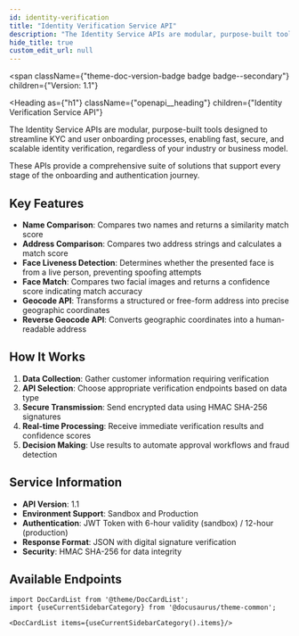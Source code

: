 ```yaml
---
id: identity-verification
title: "Identity Verification Service API"
description: "The Identity Service APIs are modular, purpose-built tools designed to streamline KYC and user onboarding processes, enabling fast, secure, and scalable identity verification, regardless of your industry or business model."
hide_title: true
custom_edit_url: null
---
```



<span
  className={"theme-doc-version-badge badge badge--secondary"}
  children={"Version: 1.1"}
>
</span>

<Heading
  as={"h1"}
  className={"openapi__heading"}
  children={"Identity Verification Service API"}
>
</Heading>

The Identity Service APIs are modular, purpose-built tools designed to streamline KYC and user onboarding processes, enabling fast, secure, and scalable identity verification, regardless of your industry or business model.

These APIs provide a comprehensive suite of solutions that support every stage of the onboarding and authentication journey.

## Key Features

- **Name Comparison**: Compares two names and returns a similarity match score
- **Address Comparison**: Compares two address strings and calculates a match score  
- **Face Liveness Detection**: Determines whether the presented face is from a live person, preventing spoofing attempts
- **Face Match**: Compares two facial images and returns a confidence score indicating match accuracy
- **Geocode API**: Transforms a structured or free-form address into precise geographic coordinates
- **Reverse Geocode API**: Converts geographic coordinates into a human-readable address

## How It Works

1. **Data Collection**: Gather customer information requiring verification
2. **API Selection**: Choose appropriate verification endpoints based on data type
3. **Secure Transmission**: Send encrypted data using HMAC SHA-256 signatures
4. **Real-time Processing**: Receive immediate verification results and confidence scores
5. **Decision Making**: Use results to automate approval workflows and fraud detection

## Service Information

- **API Version**: 1.1
- **Environment Support**: Sandbox and Production
- **Authentication**: JWT Token with 6-hour validity (sandbox) / 12-hour (production)
- **Response Format**: JSON with digital signature verification
- **Security**: HMAC SHA-256 for data integrity

## Available Endpoints

```mdx-code-block
import DocCardList from '@theme/DocCardList';
import {useCurrentSidebarCategory} from '@docusaurus/theme-common';

<DocCardList items={useCurrentSidebarCategory().items}/>
```
      